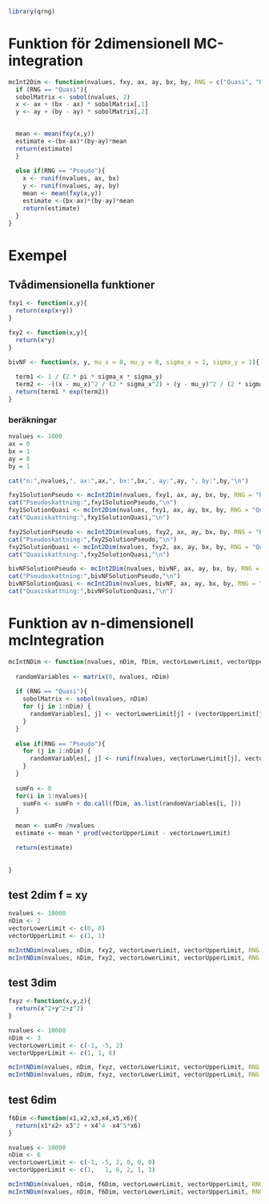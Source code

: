 ```r
library(qrng)
```

# Funktion för 2dimensionell MC-integration

```r
mcInt2Dim <- function(nvalues, fxy, ax, ay, bx, by, RNG = c("Quasi", "Pseudo")){
  if (RNG == "Quasi"){
  sobolMatrix <- sobol(nvalues, 2)
  x <- ax + (bx - ax) * sobolMatrix[,1]
  y <- ay + (by - ay) * sobolMatrix[,2]

  
  mean <- mean(fxy(x,y))
  estimate <-(bx-ax)*(by-ay)*mean
  return(estimate)
  }
  
  else if(RNG == "Pseudo"){
    x <- runif(nvalues, ax, bx)
    y <- runif(nvalues, ay, by)
    mean <- mean(fxy(x,y))
    estimate <-(bx-ax)*(by-ay)*mean
    return(estimate)
  }
}
```

# Exempel 

## Tvådimensionella funktioner

```r


fxy1 <- function(x,y){
  return(exp(x+y))
}

fxy2 <- function(x,y){
  return(x*y)
}

bivNF <- function(x, y, mu_x = 0, mu_y = 0, sigma_x = 1, sigma_y = 1){
  
  term1 <- 1 / (2 * pi * sigma_x * sigma_y)
  term2 <- -((x - mu_x)^2 / (2 * sigma_x^2) + (y - mu_y)^2 / (2 * sigma_y^2))
  return(term1 * exp(term2))
}
```

### beräkningar

```r
nvalues <- 1000
ax = 0
bx = 1
ay = 0
by = 1

cat("n:",nvalues,", ax:",ax,", bx:",bx,", ay:",ay, ", by:",by,"\n")

fxy1SolutionPseudo <- mcInt2Dim(nvalues, fxy1, ax, ay, bx, by, RNG = "Pseudo")
cat("Pseudoskattning:",fxy1SolutionPseudo,"\n")
fxy1SolutionQuasi <- mcInt2Dim(nvalues, fxy1, ax, ay, bx, by, RNG = "Quasi")
cat("Quasiskattning:",fxy1SolutionQuasi,"\n")

fxy2SolutionPseudo <- mcInt2Dim(nvalues, fxy2, ax, ay, bx, by, RNG = "Pseudo")
cat("Pseudoskattning:",fxy2SolutionPseudo,"\n")
fxy2SolutionQuasi <- mcInt2Dim(nvalues, fxy2, ax, ay, bx, by, RNG = "Quasi")
cat("Quasiskattning:",fxy2SolutionQuasi,"\n")

bivNFSolutionPseudo <- mcInt2Dim(nvalues, bivNF, ax, ay, bx, by, RNG = "Pseudo")
cat("Pseudoskattning:",bivNFSolutionPseudo,"\n")
bivNFSolutionQuasi <- mcInt2Dim(nvalues, bivNF, ax, ay, bx, by, RNG = "Quasi")
cat("Quasiskattning:",bivNFSolutionQuasi,"\n")
```

# Funktion av n-dimensionell mcIntegration

```r

mcIntNDim <- function(nvalues, nDim, fDim, vectorLowerLimit, vectorUpperLimit, RNG = c("Quasi", "Pseudo")) {
  
  randomVariables <- matrix(0, nvalues, nDim)
  
  if (RNG == "Quasi"){
    sobolMatrix <- sobol(nvalues, nDim)
    for (j in 1:nDim) {
      randomVariables[, j] <- vectorLowerLimit[j] + (vectorUpperLimit[j] - vectorLowerLimit[j])*sobolMatrix[,j]
    }
  }
  
  else if(RNG == "Pseudo"){
    for (j in 1:nDim) {
      randomVariables[, j] <- runif(nvalues, vectorLowerLimit[j], vectorUpperLimit[j])
    }
  }
  
  sumFn <- 0
  for(i in 1:nvalues){
    sumFn <- sumFn + do.call(fDim, as.list(randomVariables[i, ]))
  }
  
  mean <- sumFn /nvalues
  estimate <- mean * prod(vectorUpperLimit - vectorLowerLimit)

  return(estimate)
  
    
}
```


## test 2dim f = xy

```r
nvalues <- 10000
nDim <- 2
vectorLowerLimit <- c(0, 0)
vectorUpperLimit <- c(1, 1)

mcIntNDim(nvalues, nDim, fxy2, vectorLowerLimit, vectorUpperLimit, RNG = "Pseudo")
mcIntNDim(nvalues, nDim, fxy2, vectorLowerLimit, vectorUpperLimit, RNG = "Quasi")
```


## test 3dim

```r
fxyz <-function(x,y,z){
  return(x^2+y^2+z^2)
}

nvalues <- 10000
nDim <- 3
vectorLowerLimit <- c(-1, -5, 2)
vectorUpperLimit <- c(1, 1, 6)

mcIntNDim(nvalues, nDim, fxyz, vectorLowerLimit, vectorUpperLimit, RNG = "Pseudo")
mcIntNDim(nvalues, nDim, fxyz, vectorLowerLimit, vectorUpperLimit, RNG = "Quasi")
```

## test 6dim

```r
f6Dim <-function(x1,x2,x3,x4,x5,x6){
  return(x1*x2+ x3^2 + x4^4 -x4^5*x6)
}

nvalues <- 10000
nDim <- 6
vectorLowerLimit <- c(-1, -5, 2, 0, 0, 0)
vectorUpperLimit <- c(1,   1, 6, 2, 1, 3)

mcIntNDim(nvalues, nDim, f6Dim, vectorLowerLimit, vectorUpperLimit, RNG = "Pseudo")
mcIntNDim(nvalues, nDim, f6Dim, vectorLowerLimit, vectorUpperLimit, RNG = "Quasi")
```









